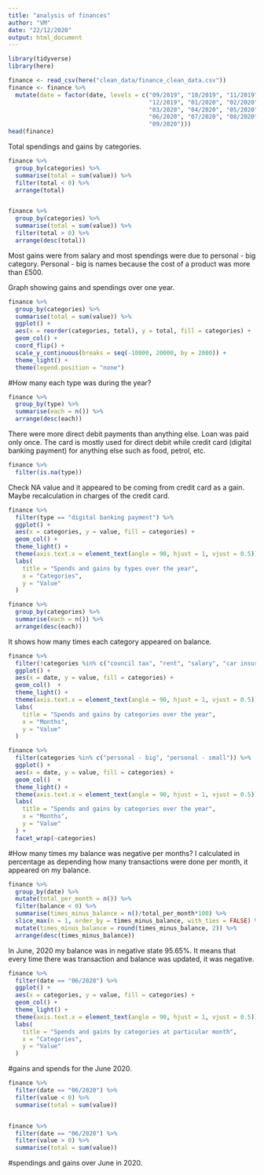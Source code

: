 ```yaml
---
title: "analysis of finances"
author: "VM"
date: "22/12/2020"
output: html_document
---
```


```r
library(tidyverse)
library(here)

finance <- read_csv(here("clean_data/finance_clean_data.csv"))
finance <- finance %>% 
  mutate(date = factor(date, levels = c("09/2019", "10/2019", "11/2019",
                                        "12/2019", "01/2020", "02/2020",
                                        "03/2020", "04/2020", "05/2020",
                                        "06/2020", "07/2020", "08/2020",
                                        "09/2020")))
head(finance)
```
Total spendings and gains by categories. 
```r
finance %>% 
  group_by(categories) %>% 
  summarise(total = sum(value)) %>% 
  filter(total < 0) %>% 
  arrange(total)


finance %>% 
  group_by(categories) %>% 
  summarise(total = sum(value)) %>% 
  filter(total > 0) %>% 
  arrange(desc(total))
```
Most gains were from salary and most spendings were due to personal - big category.
Personal - big is names because the cost of a product was more than £500.

Graph showing gains and spendings over one year.
```r
finance %>% 
  group_by(categories) %>% 
  summarise(total = sum(value)) %>% 
  ggplot() +
  aes(x = reorder(categories, total), y = total, fill = categories) +
  geom_col() +
  coord_flip() +
  scale_y_continuous(breaks = seq(-10000, 20000, by = 2000)) +
  theme_light() +
  theme(legend.position = "none")
```
#How many each type was during the year? 
```r
finance %>% 
  group_by(type) %>% 
  summarise(each = n()) %>% 
  arrange(desc(each))
```
There were more direct debit payments than anything else. Loan was paid only once. The card is mostly used for direct debit while credit card (digital banking payment) for anything else such as food, petrol, etc.
```r
finance %>% 
  filter(is.na(type))
```
Check NA value and it appeared to be coming from credit card as a gain. Maybe recalculation in charges of the credit card.
```r
finance %>% 
  filter(type == "digital banking payment") %>% 
  ggplot() +
  aes(x = categories, y = value, fill = categories) +
  geom_col() +
  theme_light() +
  theme(axis.text.x = element_text(angle = 90, hjust = 1, vjust = 0.5)) +
  labs(
    title = "Spends and gains by types over the year",
    x = "Categories",
    y = "Value"
  ) 
```
```r
finance %>% 
  group_by(categories) %>% 
  summarise(each = n()) %>% 
  arrange(desc(each))
```
It shows how many times each category appeared on balance.
```r
finance %>% 
  filter(!categories %in% c("council tax", "rent", "salary", "car insurance", "utility bills")) %>% 
  ggplot() +
  aes(x = date, y = value, fill = categories) +
  geom_col()  +
  theme_light() +
  theme(axis.text.x = element_text(angle = 90, hjust = 1, vjust = 0.5)) +
  labs(
    title = "Spends and gains by categories over the year",
    x = "Months",
    y = "Value"
  ) 
```
```r
finance %>% 
  filter(categories %in% c("personal - big", "personal - small")) %>% 
  ggplot() +
  aes(x = date, y = value, fill = categories) +
  geom_col()  +
  theme_light() +
  theme(axis.text.x = element_text(angle = 90, hjust = 1, vjust = 0.5)) +
  labs(
    title = "Spends and gains by categories over the year",
    x = "Months",
    y = "Value"
  ) +
  facet_wrap(~categories)
```
#How many times my balance was negative per months? I calculated in percentage as depending how many transactions were done per month, it appeared on my balance. 
```r
finance %>% 
  group_by(date) %>% 
  mutate(total_per_month = n()) %>% 
  filter(balance < 0) %>% 
  summarise(times_minus_balance = n()/total_per_month*100) %>% 
  slice_max(n = 1, order_by = times_minus_balance, with_ties = FALSE) %>% 
  mutate(times_minus_balance = round(times_minus_balance, 2)) %>% 
  arrange(desc(times_minus_balance))
```
In June, 2020 my balance was in negative state 95.65%. It means that every time there was transaction and balance was updated, it was negative. 
```r
finance %>% 
  filter(date == "06/2020") %>% 
  ggplot() +
  aes(x = categories, y = value, fill = categories) +
  geom_col() +
  theme_light() +
  theme(axis.text.x = element_text(angle = 90, hjust = 1, vjust = 0.5)) +
  labs(
    title = "Spends and gains by categories at particular month",
    x = "Categories",
    y = "Value"
  ) 
```
#gains and spends for the June 2020.
```r
finance %>% 
  filter(date == "06/2020") %>%
  filter(value < 0) %>% 
  summarise(total = sum(value))


finance %>% 
  filter(date == "06/2020") %>%
  filter(value > 0) %>% 
  summarise(total = sum(value))
```
#spendings and gains over June in 2020. 


